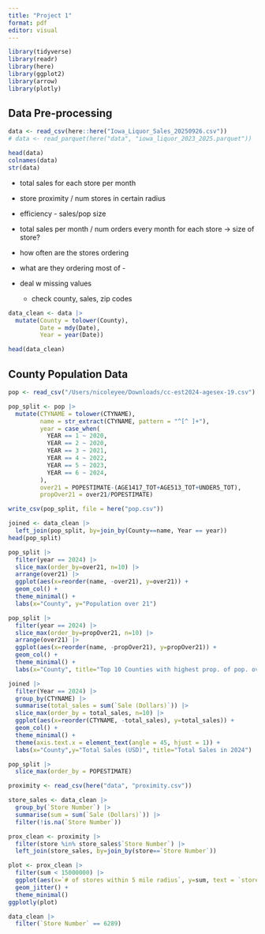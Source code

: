```yaml
---
title: "Project 1"
format: pdf
editor: visual
---
```


```r
library(tidyverse)
library(readr)
library(here)
library(ggplot2)
library(arrow) 
library(plotly)
```

## Data Pre-processing

```r
data <- read_csv(here::here("Iowa_Liquor_Sales_20250926.csv"))
# data <- read_parquet(here("data", "iowa_liquor_2023_2025.parquet"))

head(data)
colnames(data)
str(data)
```

-   total sales for each store per month

-   store proximity / num stores in certain radius

-   efficiency - sales/pop size

-   total sales per month / num orders every month for each store -\> size of store?

-   how often are the stores ordering

-   what are they ordering most of -

-   deal w missing values

    -   check county, sales, zip codes

```r
data_clean <- data |>
  mutate(County = tolower(County),
         Date = mdy(Date),
         Year = year(Date))

head(data_clean)
```

## County Population Data

```r
pop <- read_csv("/Users/nicoleyee/Downloads/cc-est2024-agesex-19.csv")

pop_split <- pop |>
  mutate(CTYNAME = tolower(CTYNAME),
         name = str_extract(CTYNAME, pattern = "^[^ ]+"),
         year = case_when(
           YEAR == 1 ~ 2020,
           YEAR == 2 ~ 2020,
           YEAR == 3 ~ 2021,
           YEAR == 4 ~ 2022,
           YEAR == 5 ~ 2023,
           YEAR == 6 ~ 2024,
         ),
         over21 = POPESTIMATE-(AGE1417_TOT+AGE513_TOT+UNDER5_TOT),
         propOver21 = over21/POPESTIMATE)

write_csv(pop_split, file = here("pop.csv"))

joined <- data_clean |>
  left_join(pop_split, by=join_by(County==name, Year == year))
head(pop_split)
```

```r
pop_split |>
  filter(year == 2024) |>
  slice_max(order_by=over21, n=10) |>
  arrange(over21) |>
  ggplot(aes(x=reorder(name, -over21), y=over21)) +
  geom_col() +
  theme_minimal() +
  labs(x="County", y="Population over 21")

pop_split |>
  filter(year == 2024) |>
  slice_max(order_by=propOver21, n=10) |>
  arrange(over21) |>
  ggplot(aes(x=reorder(name, -propOver21), y=propOver21)) +
  geom_col() +
  theme_minimal() +
  labs(x="County", title="Top 10 Counties with highest prop. of pop. over 21")
```

```r
joined |>
  filter(Year == 2024) |>
  group_by(CTYNAME) |>
  summarise(total_sales = sum(`Sale (Dollars)`)) |>
  slice_max(order_by = total_sales, n=10) |>
  ggplot(aes(x=reorder(CTYNAME, -total_sales), y=total_sales)) +
  geom_col() +
  theme_minimal() +
  theme(axis.text.x = element_text(angle = 45, hjust = 1)) +
  labs(x="County",y="Total Sales (USD)", title="Total Sales in 2024")
```

```r
pop_split |>
  slice_max(order_by = POPESTIMATE)
```

```r
proximity <- read_csv(here("data", "proximity.csv"))
```

```r
store_sales <- data_clean |>
  group_by(`Store Number`) |>
  summarise(sum = sum(`Sale (Dollars)`)) |>
  filter(!is.na(`Store Number`))

prox_clean <- proximity |>
  filter(store %in% store_sales$`Store Number`) |>
  left_join(store_sales, by=join_by(store==`Store Number`)) 

plot <- prox_clean |>
  filter(sum < 15000000) |>
  ggplot(aes(x=`# of stores within 5 mile radius`, y=sum, text = `store`)) +
  geom_jitter() +
  theme_minimal()
ggplotly(plot)

```

```r
data_clean |>
  filter(`Store Number` == 6289)
```
